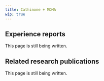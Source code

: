 ---
title: Cathinone + MDMA
wip: true
---

## Experience reports

This page is still being written.

## Related research publications

This page is still being written.

